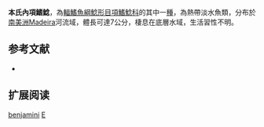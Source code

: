 {{Speciesbox
| name = 本氏內項鰭鯰
| image = 
| image_width = 250px
| status = NE
| status_system = IUCN3.1
| genus = Entomocorus
| species = benjamini
| authority = [[Eigenmann|Eigenmann]], 1917
| synonyms = 
}}
'''本氏內項鰭鯰'''，為[[輻鰭魚綱|輻鰭魚綱]][[鯰形目|鯰形目]][[項鰭鯰科|項鰭鯰科]]的其中一[[種|種]]，為熱帶淡水魚類，分布於[[南美洲|南美洲]]Madeira河流域，體長可達7公分，棲息在底層水域，生活習性不明。
==参考文献==
*{{FishBase_species|genus=Entomocorus|species=benjamini |year=2015|month=5}}

== 扩展阅读 ==
{{refbegin}}
{{wikispecies-inline|Entomocorus benjamini |本氏內項鰭鯰}}
{{refend}}
{{Taxonbar|from=Q3761498}}

[[Category:內項鰭鯰屬|benjamini]]
[[Category:1917年描述的鱼类|E]]
